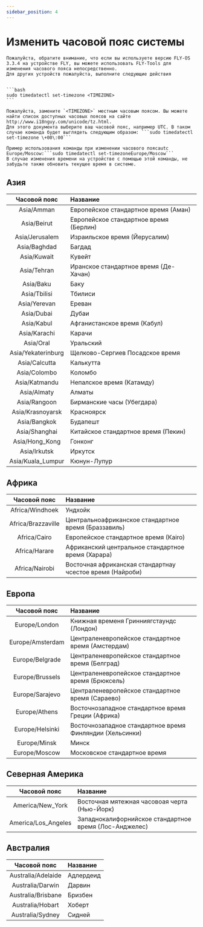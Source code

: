 ```yaml
---
sidebar_position: 4
---
```




# Изменить часовой пояс системы

    Пожалуйста, обратите внимание, что если вы используете версию FLY-OS 3.3.4 на устройстве FLY, вы можете использовать FLY-Tools для изменения часового пояса непосредственно.
    Для других устройств пожалуйста, выполните следующие действия


    ```bash
    sudo timedatectl set-timezone <TIMEZONE>
    ```

    Пожалуйста, замените `<TIMEZONE>` местным часовым поясом. Вы можете найти список доступных часовых поясов на сайте http://www.i18nguy.com/unicode/tz.html.
    Для этого документа выберите ваш часовой пояс, например UTC. В таком случае команда будет выглядеть следующим образом: ```sudo timedatectl set-timezone \+00\:00```

    Пример использования команды при изменении часового поясаutc Europe/Moscow:```sudo timedatectl set-timezoneEurope/Moscow```
    В случае изменения времени на устройстве с помощью этой команды, не забудьте также обновить текущее время в системе.

## Азия
|      Часовой пояс      | Название       |
| :------------: | :----------- |
Asia/Amman | Европейское стандартное время (Аман)
Asia/Beirut | Европейское стандартное время (Берлин)
Asia/Jerusalem | Израильское время (Йерусалим)
Asia/Baghdad | Багдад
Asia/Kuwait | Кувейт
Asia/Tehran | Иранское стандартное время (Де-Хачан)
Asia/Baku | Баку
Asia/Tbilisi | Тбилиси
Asia/Yerevan | Ереван
Asia/Dubai | Дубаи
Asia/Kabul | Афганистанское время (Кабул)
Asia/Karachi | Карачи
Asia/Oral | Уральский
Asia/Yekaterinburg | Щелково-Сергиев Посадское время
Asia/Calcutta | Калькутта
Asia/Colombo | Коломбо
Asia/Katmandu | Непалское время (Катамду)
Asia/Almaty | Алматы
Asia/Rangoon | Бирманские часы (Убегдара)
Asia/Krasnoyarsk | Красноярск
Asia/Bangkok | Будапешт
Asia/Shanghai | Китайское стандартное время (Пекин)
Asia/Hong_Kong | Гонконг
Asia/Irkutsk | Иркутск
Asia/Kuala_Lumpur | Кюнун-Лупур

## Африка
|      Часовой пояс      | Название       |
| :------------: | :----------- |
Africa/Windhoek | Ундхойк
Africa/Brazzaville | Центральноафриканское стандартное время (Браззавиль)
Africa/Cairo | Европейское стандартное время (Кairo)
Africa/Harare | Африканский центральное стандартное время (Харара)
Africa/Nairobi | Восточная африканская стандартнay чсестое время (Найроби)

## Европа
|      Часовой пояс      | Название       |
| :------------: | :----------- |
Europe/London | Книжная временя Гринниягстаундс (Лондон)
Europe/Amsterdam | Централеневропейское стандартное время (Амстердам)
Europe/Belgrade | Централеневропейское стандартное время (Белград)
Europe/Brussels | Централеневропейское стандартное время (Брюксель)
Europe/Sarajevo | Централеневропейское стандартное время (Сараево)
Europe/Athens | Восточнозападное стандартное время Греции (Африка)
Europe/Helsinki | Восточнозападное стандартное время Финляндии (Хельсинки)
Europe/Minsk | Минск
Europe/Moscow | Московское стандартное время

## Северная Америка
|      Часовой пояс      | Название       |
| :------------: | :----------- |
America/New_York | Восточная мятежная часовоая черта (Нью-Йорк)
America/Los_Angeles | Западнокалифорнийское стандартное время (Лос-Анджелес)

## Австралия
|      Часовой пояс      | Название       |
| :------------: | :----------- |
Australia/Adelaide | Адлердеид
Australia/Darwin | Дарвин
Australia/Brisbane | Бризбен
Australia/Hobart | Хоберт
Australia/Sydney | Сидней